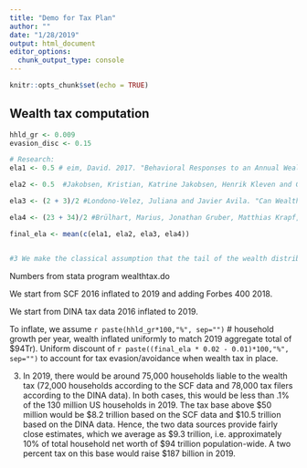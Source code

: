 ```yaml
---
title: "Demo for Tax Plan"
author: ""
date: "1/28/2019"
output: html_document
editor_options: 
  chunk_output_type: console
---
```


```r
knitr::opts_chunk$set(echo = TRUE)
```


## Wealth tax computation

```r
hhld_gr <- 0.009
evasion_disc <- 0.15

# Research:
ela1 <- 0.5 # eim, David. 2017. "Behavioral Responses to an Annual Wealth Tax: Evidence from Sweden", American Economic Journal: Economic Policy, 9(4), 395-421

ela2 <- 0.5  #Jakobsen, Kristian, Katrine Jakobsen, Henrik Kleven and Gabriel Zucman. 2018. “Wealth Accumulation and Wealth Taxation: Theory and Evidence from Denmark” NBER working paper No. 24371

ela3 <- (2 + 3)/2 #Londono-Velez, Juliana and Javier Avila. "Can Wealth Taxation Work in Developing Countries? Quasi-Experimental Evidence from Colombia", UC Berkeley working paper, 2018 

ela4 <- (23 + 34)/2 #Brülhart, Marius, Jonathan Gruber, Matthias Krapf, and Kurt Schmidheiny.“Taxing Wealth: Evidence from Switzerland,” NBER working paper No. 22376, 2016

final_ela <- mean(c(ela1, ela2, ela3, ela4))


#3 We make the classical assumption that the tail of the wealth distribution is Pareto distributed. As the average wealth of the Forbes 400 ($7.2b) is 3.4 times the threshold to belong to the Forbes 400 ($2.1b), the corresponding Pareto parameter is a=3.4/(3.4-1)=1.4. Standard calculations imply that the extra tax base between $1bn and $1.8bn (relative to the tax base above $1.8bn) is [(1.8/1)^(a-1)-1] =.27 or approximately 25%. The number of families above $1bn is estimated as 400*(1.8/1)^a=911, or about 900. The important point is that the vast majority of the billionaire surtax base (over three quarters) is in the Forbes 400, for which we have relatively good estimates of net worth.


```


Numbers from stata program wealthtax.do  


We start from SCF 2016 inflated to 2019 and adding Forbes 400 2018.   

We start from DINA tax data 2016 inflated to 2019.  

To inflate, we assume `r paste(hhld_gr*100,"%", sep="")` # household growth per year, wealth inflated uniformly to match 2019 aggregate total of $94Tr). Uniform discount of `r paste((final_ela * 0.02 - 0.01)*100,"%", sep="")` to account for tax evasion/avoidance when wealth tax in place. 





3) In 2019, there would be around 75,000 households liable to the wealth tax (72,000 households according to the SCF data and 78,000 tax filers according to the DINA data). In both cases, this would be less than .1% of the 130 million US households in 2019. The tax base above \$50 million would be \$8.2 trillion based on the SCF data and \$10.5 trillion based on the DINA data. Hence, the two data sources provide fairly close estimates, which we average as \$9.3 trillion, i.e. approximately 10% of total household net worth of \$94 trillion population-wide. A two percent tax on this base would raise \$187 billion in 2019.



## 